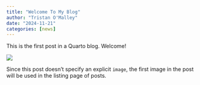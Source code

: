 ```yaml
---
title: "Welcome To My Blog"
author: "Tristan O'Malley"
date: "2024-11-21"
categories: [news]
---
```


This is the first post in a Quarto blog. Welcome!

![](thumbnail.jpg)

Since this post doesn't specify an explicit `image`, the first image in the post will be used in the listing page of posts.
